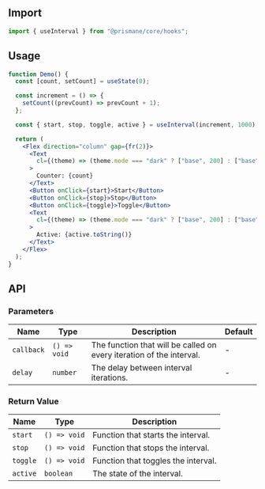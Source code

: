 ## Import

```js
import { useInterval } from "@prismane/core/hooks";
```

## Usage

```jsx
function Demo() {
  const [count, setCount] = useState(0);

  const increment = () => {
    setCount((prevCount) => prevCount + 1);
  };

  const { start, stop, toggle, active } = useInterval(increment, 1000);

  return (
    <Flex direction="column" gap={fr(2)}>
      <Text
        cl={(theme) => (theme.mode === "dark" ? ["base", 200] : ["base", 700])}
      >
        Counter: {count}
      </Text>
      <Button onClick={start}>Start</Button>
      <Button onClick={stop}>Stop</Button>
      <Button onClick={toggle}>Toggle</Button>
      <Text
        cl={(theme) => (theme.mode === "dark" ? ["base", 200] : ["base", 700])}
      >
        Active: {active.toString()}
      </Text>
    </Flex>
  );
}
```

## API

### Parameters

| Name       | Type         | Description                                                          | Default |
| ---------- | ------------ | -------------------------------------------------------------------- | ------- |
| `callback` | `() => void` | The function that will be called on every iteration of the interval. | -       |
| `delay`    | `number`     | The delay between interval iterations.                               | -       |

### Return Value

| Name     | Type         | Description                         |
| -------- | ------------ | ----------------------------------- |
| `start`  | `() => void` | Function that starts the interval.  |
| `stop`   | `() => void` | Function that stops the interval.   |
| `toggle` | `() => void` | Function that toggles the interval. |
| `active` | `boolean`    | The state of the interval.          |
